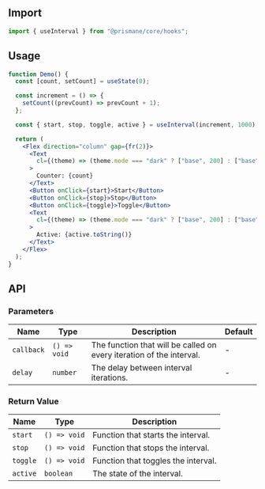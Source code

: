 ## Import

```js
import { useInterval } from "@prismane/core/hooks";
```

## Usage

```jsx
function Demo() {
  const [count, setCount] = useState(0);

  const increment = () => {
    setCount((prevCount) => prevCount + 1);
  };

  const { start, stop, toggle, active } = useInterval(increment, 1000);

  return (
    <Flex direction="column" gap={fr(2)}>
      <Text
        cl={(theme) => (theme.mode === "dark" ? ["base", 200] : ["base", 700])}
      >
        Counter: {count}
      </Text>
      <Button onClick={start}>Start</Button>
      <Button onClick={stop}>Stop</Button>
      <Button onClick={toggle}>Toggle</Button>
      <Text
        cl={(theme) => (theme.mode === "dark" ? ["base", 200] : ["base", 700])}
      >
        Active: {active.toString()}
      </Text>
    </Flex>
  );
}
```

## API

### Parameters

| Name       | Type         | Description                                                          | Default |
| ---------- | ------------ | -------------------------------------------------------------------- | ------- |
| `callback` | `() => void` | The function that will be called on every iteration of the interval. | -       |
| `delay`    | `number`     | The delay between interval iterations.                               | -       |

### Return Value

| Name     | Type         | Description                         |
| -------- | ------------ | ----------------------------------- |
| `start`  | `() => void` | Function that starts the interval.  |
| `stop`   | `() => void` | Function that stops the interval.   |
| `toggle` | `() => void` | Function that toggles the interval. |
| `active` | `boolean`    | The state of the interval.          |
